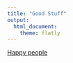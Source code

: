 ```yaml
---
title: "Good Stuff"
output:
  html_document:
    theme: flatly
---
```

[Happy people](happy_people.html)

